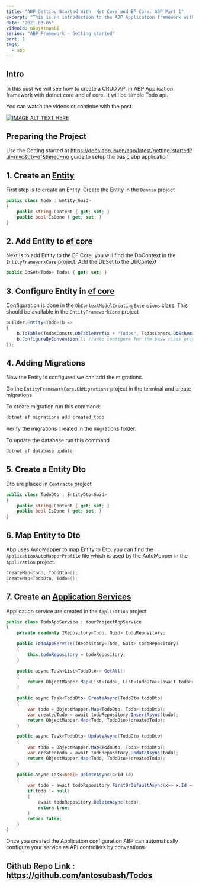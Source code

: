 ```yaml
---
title: "ABP Getting Started With .Net Core and EF Core. ABP Part 1"
excerpt: "This is an introduction to the ABP Application framework with .Net core and EF core. I have created a Todo App with a CRUD function."
date: "2021-03-05"
videoId: m8pjAtmpmBI
series: "ABP Framework - Getting started"
part: 1
tags:
  - abp
---
```

<YoutubeVideo videoId={props.videoId} />

<TOCInline toc={props.toc} asDisclosure />

## Intro

In this post we will see how to create a CRUD API in ABP Application framework with dotnet core and ef core. It will be simple Todo api.

You can watch the videos or continue with the post.

[![IMAGE ALT TEXT HERE](https://img.youtube.com/vi/m8pjAtmpmBI/0.jpg)](https://www.youtube.com/watch?v=m8pjAtmpmBI)

## Preparing the Project

Use the Getting started at https://docs.abp.io/en/abp/latest/getting-started?ui=mvc&db=ef&tiered=no guide to setup the basic abp application

## 1. Create an [Entity](https://docs.abp.io/en/abp/latest/Entities)

First step is to create an Entity. Create the Entity in the `Domain` project

```cs
public class Todo : Entity<Guid>
{
    public string Content { get; set; }
    public bool IsDone { get; set; }
}
```

## 2. Add Entity to [ef core](https://docs.abp.io/en/abp/latest/Entity-Framework-Core)

Next is to add Entity to the EF Core. you will find the DbContext in the `EntityFrameworkCore` project. Add the DbSet to the DbContext

```cs
public DbSet<Todo> Todos { get; set; }
```

## 3. Configure Entity in [ef core](https://docs.abp.io/en/abp/latest/Entity-Framework-Core#configurebyconvention-method)

Configuration is done in the `DbContextModelCreatingExtensions` class. This should be available in the `EntityFrameworkCore` project

```cs
builder.Entity<Todo>(b =>
{
    b.ToTable(TodosConsts.DbTablePrefix + "Todos", TodosConsts.DbSchema);
    b.ConfigureByConvention(); //auto configure for the base class props
});
```

## 4. Adding Migrations

Now the Entity is configured we can add the migrations.

Go the `EntityFrameworkCore.DbMigrations` project in the terminal and create migrations.

To create migration run this command:

```bash
dotnet ef migrations add created_todo
```

Verify the migrations created in the migrations folder.

To update the database run this command

```bash
dotnet ef database update
```

## 5. Create a Entity Dto

Dto are placed in `Contracts` project

```cs
public class TodoDto : EntityDto<Guid>
{
    public string Content { get; set; }
    public bool IsDone { get; set; }
}
```

## 6. Map Entity to Dto

Abp uses AutoMapper to map Entity to Dto. you can find the `ApplicationAutoMapperProfile` file which is used by the AutoMapper in the `Application` project.

```cs
CreateMap<Todo, TodoDto>();
CreateMap<TodoDto, Todo>();
```

## 7. Create an [Application Services](https://docs.abp.io/en/abp/latest/Application-Services)

Application service are created in the `Application` project

```cs
public class TodoAppService : YourProjectAppService
{
    private readonly IRepository<Todo, Guid> todoRepository;

    public TodoAppService(IRepository<Todo, Guid> todoRepository)
    {
        this.todoRepository = todoRepository;
    }

    public async Task<List<TodoDto>> GetAll()
    {
        return ObjectMapper.Map<List<Todo>, List<TodoDto>>(await todoRepository.GetListAsync());
    }

    public async Task<TodoDto> CreateAsync(TodoDto todoDto)
    {
        var todo = ObjectMapper.Map<TodoDto, Todo>(todoDto);
        var createdTodo = await todoRepository.InsertAsync(todo);
        return ObjectMapper.Map<Todo, TodoDto>(createdTodo);
    }

    public async Task<TodoDto> UpdateAsync(TodoDto todoDto)
    {
        var todo = ObjectMapper.Map<TodoDto, Todo>(todoDto);
        var createdTodo = await todoRepository.UpdateAsync(todo);
        return ObjectMapper.Map<Todo, TodoDto>(createdTodo);
    }

    public async Task<bool> DeleteAsync(Guid id)
    {
        var todo = await todoRepository.FirstOrDefaultAsync(x=> x.Id == id);
        if(todo != null)
        {
            await todoRepository.DeleteAsync(todo);
            return true;
        }
        return false;
    }
}
```

Once you created the Application configuration ABP can automatically configure your service as API controllers by conventions.

## Github Repo Link : https://github.com/antosubash/Todos
